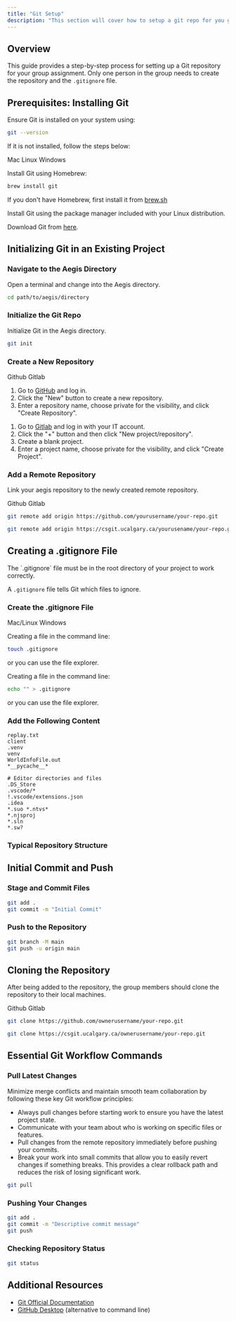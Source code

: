 ```yaml
---
title: "Git Setup"
description: "This section will cover how to setup a git repo for you group."
---
```


## Overview

This guide provides a step-by-step process for setting up a Git repository for your group assignment. Only one person
in the group needs to create the repository and the `.gitignore` file.

## Prerequisites: Installing Git

Ensure Git is installed on your system using:

```bash
git --version
```

If it is not installed, follow the steps below:

<Tabs defaultValue="mac">

<TabsList>

<TabsTrigger value="mac">Mac</TabsTrigger>
<TabsTrigger value="linux">Linux</TabsTrigger>
<TabsTrigger value="windows">Windows</TabsTrigger>

</TabsList>

<TabsContent value="mac">

Install Git using Homebrew:

```bash
brew install git
```

If you don't have Homebrew, first install it from [brew.sh](https://brew.sh/)

</TabsContent>

<TabsContent value="linux">

Install Git using the package manager included with your Linux distribution.

</TabsContent>

<TabsContent value="windows">

Download Git from [here](https://git-scm.com/downloads/win).

</TabsContent>

</Tabs>

## Initializing Git in an Existing Project

<Steps>

### Navigate to the Aegis Directory

Open a terminal and change into the Aegis directory.

```bash
cd path/to/aegis/directory
```

### Initialize the Git Repo

Initialize Git in the Aegis directory.

```bash
git init
```

### Create a New Repository

<Tabs defaultValue="github">

<TabsList>

<TabsTrigger value="github">Github</TabsTrigger>
<TabsTrigger value="gitlab">Gitlab</TabsTrigger>

</TabsList>

<TabsContent value="github">

1. Go to [GitHub](https://github.com) and log in.
2. Click the "New" button to create a new repository.
3. Enter a repository name, choose private for the visibility, and click "Create Repository".

</TabsContent>

<TabsContent value="gitlab">

1. Go to [Gitlab](https://csgit.ucalgary.ca/) and log in with your IT account.
2. Click the "+" button and then click "New project/repository".
3. Create a blank project.
3. Enter a project name, choose private for the visibility, and click "Create Project".

</TabsContent>

</Tabs>

### Add a Remote Repository

Link your aegis repository to the newly created remote repository.

<Tabs defaultValue="github">

<TabsList>

<TabsTrigger value="github">Github</TabsTrigger>
<TabsTrigger value="gitlab">Gitlab</TabsTrigger>

</TabsList>

<TabsContent value="github">

```bash
git remote add origin https://github.com/yourusername/your-repo.git
```

</TabsContent>

<TabsContent value="gitlab">

```bash
git remote add origin https://csgit.ucalgary.ca/yourusename/your-repo.git
```

</TabsContent>

</Tabs>

</Steps>

## Creating a .gitignore File

<Admonition variant="caution" title="Important Placement">
The `.gitignore` file must be in the root directory of your project to work correctly.
</Admonition>

A `.gitignore` file tells Git which files to ignore.

<Steps>

### Create the .gitignore File

<Tabs defaultValue="mac/linux">

<TabsList>

<TabsTrigger value="mac/linux">Mac/Linux</TabsTrigger>
<TabsTrigger value="windows">Windows</TabsTrigger>

</TabsList>

<TabsContent value="mac/linux">

Creating a file in the command line:

```bash
touch .gitignore
```

or you can use the file explorer.

</TabsContent>

<TabsContent value="windows">

Creating a file in the command line:

```bash
echo "" > .gitignore
```

or you can use the file explorer.

</TabsContent>

</Tabs>

### Add the Following Content 

```gitignore
replay.txt
client
.venv
venv
WorldInfoFile.out
*__pycache__*

# Editor directories and files
.DS_Store
.vscode/*
!.vscode/extensions.json
.idea
*.suo *.ntvs*
*.njsproj
*.sln
*.sw?
```

### Typical Repository Structure

<Tree>
  <TreeItem name="aegis" type="folder">
    <TreeItem name=".gitignore" />
    <TreeItem name="client" type="folder" />
    <TreeItem name="requirements.txt" />
    <TreeItem name="run.py" />
    <TreeItem name="setup.py" />
    <TreeItem name="src" type="folder" />
    <TreeItem name="sys_files" type="folder" />
    <TreeItem name="worlds" type="folder" />
  </TreeItem>
</Tree>

</Steps>


## Initial Commit and Push

<Steps>

### Stage and Commit Files

```bash
git add .
git commit -m "Initial Commit"
```

### Push to the Repository

```bash
git branch -M main
git push -u origin main
```

</Steps>

## Cloning the Repository

After being added to the repository, the group members should clone the repository to their local machines.

<Tabs defaultValue="github">

<TabsList>

<TabsTrigger value="github">Github</TabsTrigger>
<TabsTrigger value="gitlab">Gitlab</TabsTrigger>

</TabsList>

<TabsContent value="github">

```bash
git clone https://github.com/ownerusername/your-repo.git
```

</TabsContent>

<TabsContent value="gitlab">

```bash
git clone https://csgit.ucalgary.ca/ownerusername/your-repo.git
```

</TabsContent>

</Tabs>

## Essential Git Workflow Commands

### Pull Latest Changes 

<Admonition variant="tip" title="Collaboration Best Practices">
Minimize merge conflicts and maintain smooth team collaboration by following these key Git workflow principles:

- Always pull changes before starting work to ensure you have the latest project state.
- Communicate with your team about who is working on specific files or features.
- Pull changes from the remote repository immediately before pushing your commits.
- Break your work into small commits that allow you to easily revert changes if something breaks. This provides a clear rollback path and reduces the risk of losing significant work.

</Admonition>

```bash
git pull
```

### Pushing Your Changes

```bash
git add .
git commit -m "Descriptive commit message"
git push
```

### Checking Repository Status

```bash
git status
```

## Additional Resources

- [Git Official Documentation](https://git-scm.com/doc)
- [GitHub Desktop](https://desktop.github.com/) (alternative to command line)
